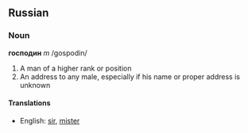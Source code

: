 ==Russian==

===Noun===
'''господин''' ''m'' /gospodin/
#A man of a higher rank or position
#An address to any male, especially if his name or proper address is unknown


====Translations====
*English: [[sir]], [[mister]]